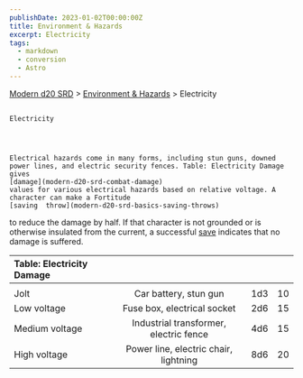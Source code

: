 ```yaml
---
publishDate: 2023-01-02T00:00:00Z
title: Environment & Hazards
excerpt: Electricity
tags:
  - markdown
  - conversion
  - Astro
---
```


[Modern d20 SRD](/#modernD20) >
[Environment & Hazards](modern-d20-srd-environment-hazards-index) > Electricity

##

    Electricity




    Electrical hazards come in many forms, including stun guns, downed power lines, and electric security fences. Table: Electricity Damage gives
    [damage](modern-d20-srd-combat-damage)
    values for various electrical hazards based on relative voltage. A character can make a Fortitude
    [saving  throw](modern-d20-srd-basics-saving-throws)
to reduce the damage by half. If that character is not grounded or is otherwise insulated from the current, a successful
[save](modern-d20-srd-basics-saving-throws)
indicates that no damage is suffered.

| Table: Electricity Damage |                                        |     |     |
| :------------------------ | :------------------------------------: | :-: | --: |
|                           |                                        |     |     |
| Jolt                      |         Car battery, stun gun          | 1d3 |  10 |
| Low voltage               |      Fuse box, electrical socket       | 2d6 |  15 |
| Medium voltage            | Industrial transformer, electric fence | 4d6 |  15 |
| High voltage              | Power line, electric chair, lightning  | 8d6 |  20 |
